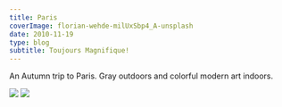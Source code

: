 ---
title: Paris
coverImage: florian-wehde-milUxSbp4_A-unsplash
date: 2010-11-19
type: blog
subtitle: Toujours Magnifique!
---

An Autumn trip to Paris. Gray outdoors and colorful modern art indoors.

<Image src="IleSaintLouis"  />
<TextCollapse src="IleSaintLouis" />
<Image src="PompidouPop2010"  />
<TextCollapse src="PompidouPop2010" />

<KandinskyPompidou2010SlideShow />

